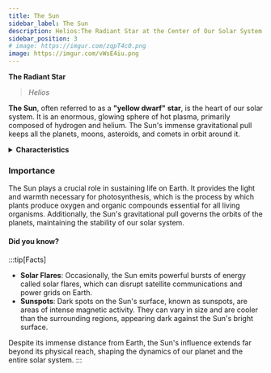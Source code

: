 ```yaml
---
title: The Sun 
sidebar_label: The Sun 
description: Helios:The Radiant Star at the Center of Our Solar System 
sidebar_position: 3
# image: https://imgur.com/zqpT4c0.png
image: https://imgur.com/vWsE4iu.png
---
```


**The Radiant Star** 
>_Helios_



**The Sun**, often referred to as a **"yellow dwarf" star**, is the heart of our solar system. It is an enormous, glowing sphere of hot plasma, primarily composed of hydrogen and helium. The Sun's immense gravitational pull keeps all the planets, moons, asteroids, and comets in orbit around it.

<details>
<summary><b>Characteristics</b></summary>


- **Size**: The Sun is about 109 times the diameter of Earth, making it the largest object in our solar system.
- **Temperature**: Its surface temperature exceeds 5,500 degrees Celsius (9,932 degrees Fahrenheit), while the core temperature reaches over 15 million degrees Celsius (27 million degrees Fahrenheit).
- **Energy Source**: The Sun generates energy through the process of nuclear fusion, where hydrogen atoms fuse to form helium, releasing vast amounts of energy in the form of light and heat.

</details>




### Importance

The Sun plays a crucial role in sustaining life on Earth. It provides the light and warmth necessary for photosynthesis, which is the process by which plants produce oxygen and organic compounds essential for all living organisms. Additionally, the Sun's gravitational pull governs the orbits of the planets, maintaining the stability of our solar system.

#### Did you know?

:::tip[Facts]

- **Solar Flares**: Occasionally, the Sun emits powerful bursts of energy called solar flares, which can disrupt satellite communications and power grids on Earth.
- **Sunspots**: Dark spots on the Sun's surface, known as sunspots, are areas of intense magnetic activity. They can vary in size and are cooler than the surrounding regions, appearing dark against the Sun's bright surface.

Despite its immense distance from Earth, the Sun's influence extends far beyond its physical reach, shaping the dynamics of our planet and the entire solar system.
:::
